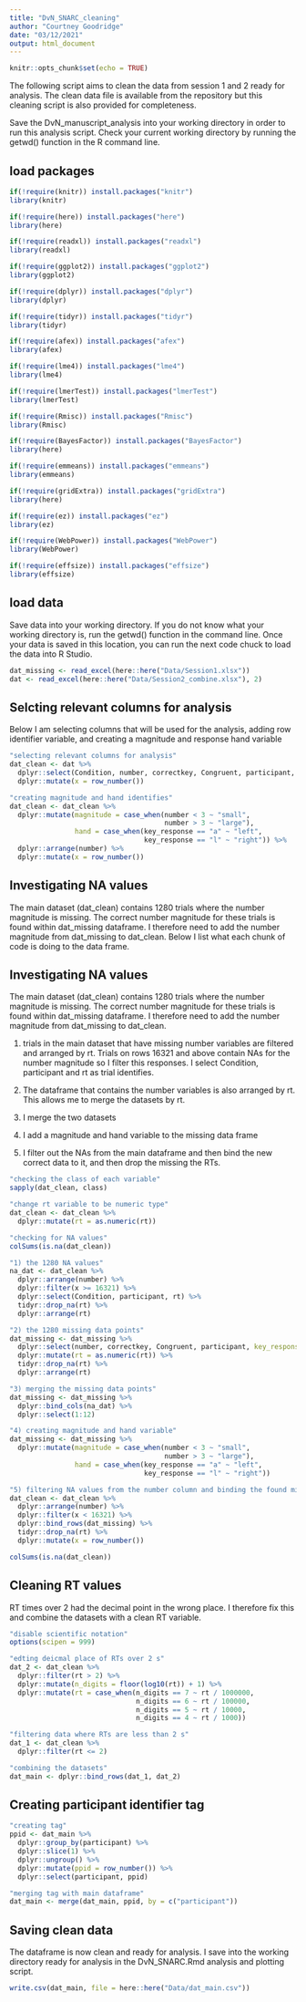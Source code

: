 ```yaml
---
title: "DvN_SNARC_cleaning"
author: "Courtney Goodridge"
date: "03/12/2021"
output: html_document
---
```


```r
knitr::opts_chunk$set(echo = TRUE)
```

The following script aims to clean the data from session 1 and 2 ready for analysis. The clean data file is available from the repository but this cleaning script is also provided for completeness.

Save the DvN_manuscript_analysis into your working directory in order to run this analysis script. Check your current working directory by running the getwd() function in the R command line.

## load packages

```r
if(!require(knitr)) install.packages("knitr")
library(knitr)

if(!require(here)) install.packages("here")
library(here)

if(!require(readxl)) install.packages("readxl")
library(readxl)

if(!require(ggplot2)) install.packages("ggplot2")
library(ggplot2)

if(!require(dplyr)) install.packages("dplyr")
library(dplyr)

if(!require(tidyr)) install.packages("tidyr")
library(tidyr)

if(!require(afex)) install.packages("afex")
library(afex)

if(!require(lme4)) install.packages("lme4")
library(lme4)

if(!require(lmerTest)) install.packages("lmerTest")
library(lmerTest)

if(!require(Rmisc)) install.packages("Rmisc")
library(Rmisc)

if(!require(BayesFactor)) install.packages("BayesFactor")
library(here)

if(!require(emmeans)) install.packages("emmeans")
library(emmeans)

if(!require(gridExtra)) install.packages("gridExtra")
library(here)

if(!require(ez)) install.packages("ez")
library(ez)

if(!require(WebPower)) install.packages("WebPower")
library(WebPower)

if(!require(effsize)) install.packages("effsize")
library(effsize)
```

## load data 

Save data into your working directory. If you do not know what your working directory is, run the getwd() function in the command line. Once your data is saved in this location, you can run the next code chuck to load the data into R Studio.

```r
dat_missing <- read_excel(here::here("Data/Session1.xlsx"))
dat <- read_excel(here::here("Data/Session2_combine.xlsx"), 2)
```

## Selcting relevant columns for analysis

Below I am selecting columns that will be used for the analysis, adding row identifier variable, and creating a magnitude and response hand variable

```r
"selecting relevant columns for analysis"
dat_clean <- dat %>%
  dplyr::select(Condition, number, correctkey, Congruent, participant, key_response = exp_number_key_resp.keys, correct = exp_number_key_resp.corr, rt = exp_number_key_resp.rt, exp_sess_trials.thisRepN,  exp_sess_trials.thisTrialN, exp_sess_trials.thisN, exp_sess_trials.thisIndex) %>%
  dplyr::mutate(x = row_number())

"creating magnitude and hand identifies"
dat_clean <- dat_clean %>%
  dplyr::mutate(magnitude = case_when(number < 3 ~ "small",
                                      number > 3 ~ "large"),
                hand = case_when(key_response == "a" ~ "left",
                                 key_response == "l" ~ "right")) %>%
  dplyr::arrange(number) %>%
  dplyr::mutate(x = row_number())
```

## Investigating NA values

The main dataset (dat_clean) contains 1280 trials where the number magnitude is missing. The correct number magnitude for these trials is found within dat_missing dataframe. I therefore need to add the number magnitude from dat_missing to dat_clean. Below I list what each chunk of code is doing to the data frame. 

## Investigating NA values

The main dataset (dat_clean) contains 1280 trials where the number magnitude is missing. The correct number magnitude for these trials is found within dat_missing dataframe. I therefore need to add the number magnitude from dat_missing to dat_clean.

1) trials in the main dataset that have missing number variables are filtered and arranged by rt. Trials on rows 16321 and above contain NAs for the number magnitude so I filter this responses. I select Condition, participant and rt as trial identifies. 

2) The dataframe that contains the number variables is also arranged by rt. This allows me to merge the datasets by rt.

3) I merge the two datasets 

4) I add a magnitude and hand variable to the missing data frame

5) I filter out the NAs from the main dataframe and then bind the new correct data to it, and then drop the missing the RTs. 

```r
"checking the class of each variable"
sapply(dat_clean, class)

"change rt variable to be numeric type"
dat_clean <- dat_clean %>%
  dplyr::mutate(rt = as.numeric(rt))

"checking for NA values"
colSums(is.na(dat_clean))

"1) the 1280 NA values"
na_dat <- dat_clean %>%
  dplyr::arrange(number) %>%
  dplyr::filter(x >= 16321) %>%
  dplyr::select(Condition, participant, rt) %>%
  tidyr::drop_na(rt) %>%
  dplyr::arrange(rt)

"2) the 1280 missing data points"
dat_missing <- dat_missing %>%
  dplyr::select(number, correctkey, Congruent, participant, key_response = exp_number_key_resp.keys, correct = exp_number_key_resp.corr, rt = exp_number_key_resp.rt, exp_sess_trials.thisRepN,  exp_sess_trials.thisTrialN, exp_sess_trials.thisN, exp_sess_trials.thisIndex) %>%
  dplyr::mutate(rt = as.numeric(rt)) %>%
  tidyr::drop_na(rt) %>%
  dplyr::arrange(rt)

"3) merging the missing data points"
dat_missing <- dat_missing %>%
  dplyr::bind_cols(na_dat) %>%
  dplyr::select(1:12)

"4) creating magnitude and hand variable"
dat_missing <- dat_missing %>%
  dplyr::mutate(magnitude = case_when(number < 3 ~ "small",
                                      number > 3 ~ "large"),
                hand = case_when(key_response == "a" ~ "left",
                                 key_response == "l" ~ "right"))

"5) filtering NA values from the number column and binding the found missing values"
dat_clean <- dat_clean %>%
  dplyr::arrange(number) %>%
  dplyr::filter(x < 16321) %>%
  dplyr::bind_rows(dat_missing) %>%
  tidyr::drop_na(rt) %>%
  dplyr::mutate(x = row_number())

colSums(is.na(dat_clean))
```

## Cleaning RT values

RT times over 2 had the decimal point in the wrong place. I therefore fix this and combine the datasets with a clean RT variable.

```r
"disable scientific notation"
options(scipen = 999)

"edting deicmal place of RTs over 2 s"
dat_2 <- dat_clean %>%
  dplyr::filter(rt > 2) %>%
  dplyr::mutate(n_digits = floor(log10(rt)) + 1) %>%
  dplyr::mutate(rt = case_when(n_digits == 7 ~ rt / 1000000,
                               n_digits == 6 ~ rt / 100000,
                               n_digits == 5 ~ rt / 10000,
                               n_digits == 4 ~ rt / 1000))

"filtering data where RTs are less than 2 s"
dat_1 <- dat_clean %>%
  dplyr::filter(rt <= 2)

"combining the datasets"
dat_main <- dplyr::bind_rows(dat_1, dat_2)
```

## Creating participant identifier tag

```r
"creating tag"
ppid <- dat_main %>%
  dplyr::group_by(participant) %>%
  dplyr::slice(1) %>%
  dplyr::ungroup() %>%
  dplyr::mutate(ppid = row_number()) %>%
  dplyr::select(participant, ppid)

"merging tag with main dataframe"
dat_main <- merge(dat_main, ppid, by = c("participant"))
```

## Saving clean data

The dataframe is now clean and ready for analysis. I save into the working directory ready for analysis in the DvN_SNARC.Rmd analysis and plotting script. 

```r
write.csv(dat_main, file = here::here("Data/dat_main.csv"))
```